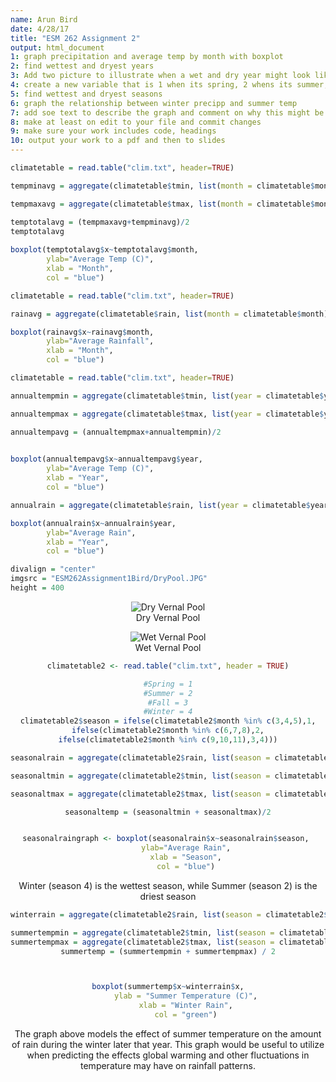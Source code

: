 ```yaml
---
name: Arun Bird
date: 4/28/17
title: "ESM 262 Assignment 2"
output: html_document
1: graph precipitation and average temp by month with boxplot
2: find wettest and dryest years
3: Add two picture to illustrate when a wet and dry year might look like for the ecosystem of your choice
4: create a new variable that is 1 when its spring, 2 whens its summer, 3 for fall and 4 when it's winter
5: find wettest and dryest seasons
6: graph the relationship between winter precipp and summer temp
7: add soe text to describe the graph and comment on why this might be useful to look at
8: make at least on edit to your file and commit changes
9: make sure your work includes code, headings
10: output your work to a pdf and then to slides
---
```


```r
climatetable = read.table("clim.txt", header=TRUE)

tempminavg = aggregate(climatetable$tmin, list(month = climatetable$month), mean)

tempmaxavg = aggregate(climatetable$tmax, list(month = climatetable$month), mean)

temptotalavg = (tempmaxavg+tempminavg)/2
temptotalavg
  
boxplot(temptotalavg$x~temptotalavg$month,
        ylab="Average Temp (C)",
        xlab = "Month",
        col = "blue")

```



```r
climatetable = read.table("clim.txt", header=TRUE)

rainavg = aggregate(climatetable$rain, list(month = climatetable$month), mean)

boxplot(rainavg$x~rainavg$month,
        ylab="Average Rainfall",
        xlab = "Month",
        col = "blue")

```

```r
climatetable = read.table("clim.txt", header=TRUE)

annualtempmin = aggregate(climatetable$tmin, list(year = climatetable$year), mean)

annualtempmax = aggregate(climatetable$tmax, list(year = climatetable$year), mean)

annualtempavg = (annualtempmax+annualtempmin)/2

  
boxplot(annualtempavg$x~annualtempavg$year,
        ylab="Average Temp (C)",
        xlab = "Year",
        col = "blue")

annualrain = aggregate(climatetable$rain, list(year = climatetable$year), mean)

boxplot(annualrain$x~annualrain$year, 
        ylab="Average Rain",
        xlab = "Year",
        col = "blue")

```

```r

divalign = "center"
imgsrc = "ESM262Assignment1Bird/DryPool.JPG"
height = 400

```

<div align = "center">
<div style="width:300px; height=200px">
![Dry Vernal Pool](DryPool.JPG)

![Wet Vernal Pool](WetPool.JPG)
</div>


```r
climatetable2 <- read.table("clim.txt", header = TRUE)

#Spring = 1
#Summer = 2
#Fall = 3
#Winter = 4
climatetable2$season = ifelse(climatetable2$month %in% c(3,4,5),1,
ifelse(climatetable2$month %in% c(6,7,8),2,
ifelse(climatetable2$month %in% c(9,10,11),3,4)))

```

```r


seasonalrain = aggregate(climatetable2$rain, list(season = climatetable2$season, year = climatetable2$year), mean)

seasonaltmin = aggregate(climatetable2$tmin, list(season = climatetable2$season, year = climatetable2$year), mean)

seasonaltmax = aggregate(climatetable2$tmax, list(season = climatetable2$season, year = climatetable2$year), mean)

seasonaltemp = (seasonaltmin + seasonaltmax)/2


seasonalraingraph <- boxplot(seasonalrain$x~seasonalrain$season, 
        ylab="Average Rain",
        xlab = "Season",
        col = "blue")
```


Winter (season 4) is the wettest season, while Summer (season 2) is the driest season

```r

winterrain = aggregate(climatetable2$rain, list(season = climatetable2$season==4, year = climatetable2$year), mean)

summertempmin = aggregate(climatetable2$tmin, list(season = climatetable2$season==2, year = climatetable2$year), mean)
summertempmax = aggregate(climatetable2$tmax, list(season = climatetable2$season==2, year = climatetable2$year), mean)
summertemp = (summertempmin + summertempmax) / 2



boxplot(summertemp$x~winterrain$x,
        ylab = "Summer Temperature (C)",
        xlab = "Winter Rain",
        col = "green")

```


The graph above models the effect of summer temperature on the amount of rain during the winter later that year. This graph would be useful to utilize when predicting the effects global warming and other fluctuations in temperature may have on rainfall patterns.